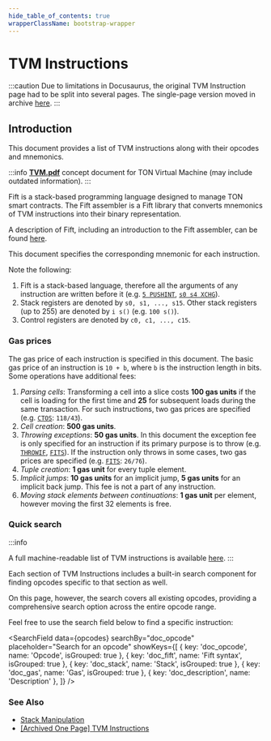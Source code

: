 ```yaml
---
hide_table_of_contents: true
wrapperClassName: bootstrap-wrapper
---
```



# TVM Instructions

:::caution
Due to limitations in Docusaurus, the original TVM Instruction page had to be split into several pages. The single-page version moved in archive [here](/learn/archive/tvm-instructions).
:::

## Introduction
This document provides a list of TVM instructions along with their opcodes and mnemonics.

:::info
[**TVM.pdf**](https://ton.org/tvm.pdf) concept document for TON Virtual Machine (may include outdated information).
:::

Fift is a stack-based programming language designed to manage TON smart contracts. The Fift assembler is a Fift library that converts mnemonics of TVM instructions into their binary representation.

A description of Fift, including an introduction to the Fift assembler, can be found [here](https://github.com/Piterden/TON-docs/blob/master/Fift.%20A%20Brief%20Introduction.md).

This document specifies the corresponding mnemonic for each instruction.

Note the following:

1. Fift is a stack-based language, therefore all the arguments of any instruction are written before it (e.g. [`5 PUSHINT`](#instr-pushint-4), [`s0 s4 XCHG`](#instr-xchg-ij)).
2. Stack registers are denoted by `s0, s1, ..., s15`. Other stack registers (up to 255) are denoted by `i s()` (e.g. `100 s()`).
3. Control registers are denoted by `c0, c1, ..., c15`.

### Gas prices

The gas price of each instruction is specified in this document. The basic gas price of an instruction is `10 + b`, where `b` is the instruction length in bits. Some operations have additional fees:
1. _Parsing cells_: Transforming a cell into a slice costs **100 gas units** if the cell is loading for the first time and **25** for subsequent loads during the same transaction. For such instructions, two gas prices are specified (e.g. [`CTOS`](#instr-ctos): `118/43`).
2. _Cell creation_: **500 gas units**.
3. _Throwing exceptions_: **50 gas units**. In this document the exception fee is only specified for an instruction if its primary purpose is to throw (e.g. [`THROWIF`](#instr-throwif-short), [`FITS`](#instr-fits)). If the instruction only throws in some cases, two gas prices are specified (e.g. [`FITS`](#instr-fits): `26/76`).
4. _Tuple creation_: **1 gas unit** for every tuple element.
5. _Implicit jumps_: **10 gas units** for an implicit jump, **5 gas units** for an implicit back jump. This fee is not a part of any instruction.
6. _Moving stack elements between continuations_: **1 gas unit** per element, however moving the first 32 elements is free.


### Quick search

:::info

A full machine-readable list of TVM instructions is available [here](https://github.com/ton-community/ton-docs/blob/main/docs/learn/tvm-instructions/instructions.csv).
:::


Each section of TVM Instructions includes a built-in search component for finding opcodes specific to that section as well.

On this page, however, the search covers all existing opcodes, providing a comprehensive search option across the entire opcode range.

Feel free to use the search field below to find a specific instruction:

<SearchField
  data={opcodes}
  searchBy="doc_opcode"
  placeholder="Search for an opcode"
  showKeys={[
    { key: 'doc_opcode', name: 'Opcode', isGrouped: true },
    { key: 'doc_fift', name: 'Fift syntax', isGrouped: true },
    { key: 'doc_stack', name: 'Stack', isGrouped: true },
    { key: 'doc_gas', name: 'Gas', isGrouped: true },
    { key: 'doc_description', name: 'Description' },
  ]}
/>


### See Also

* [Stack Manipulation](/learn/tvm-instructions/instructions/stack-manipulation)
* [[Archived One Page] TVM Instructions](/learn/archive/tvm-instructions)